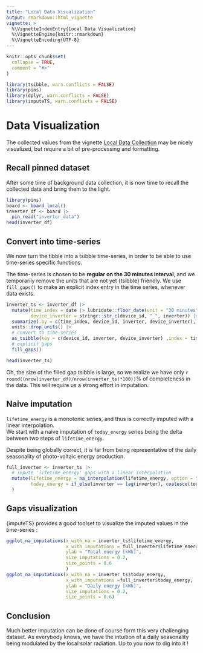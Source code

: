```yaml
---
title: "Local Data Visualization"
output: rmarkdown::html_vignette
vignette: >
  %\VignetteIndexEntry{Local Data Visualization}
  %\VignetteEngine{knitr::rmarkdown}
  %\VignetteEncoding{UTF-8}
---
```


```r
knitr::opts_chunk$set(
  collapse = TRUE,
  comment = "#>"
)
```

```r
library(tsibble, warn.conflicts = FALSE)
library(pins)
library(dplyr, warn.conflicts = FALSE)
library(imputeTS, warn.conflicts = FALSE)
```

# Data Visualization

The collected values from the vignette [Local Data Collection](data_collection.html) may be nicely visualized, but require a bit of pre-processing and formatting.

## Recall pinned dataset

After some time of background data collection, it is now time to recall the collected data and bring them to the light.

```r
library(pins)
board <- board_local()
inverter_df <- board |>
  pin_read("inverter_data")
head(inverter_df)
```

## Convert into time-series

We now turn the tibble into a tsibble time-series, in order to be able to use time-series specific functions.

The time-series is chosen to be **regular on the 30 minutes interval**, and we temporarily remove the units that are not yet {tsibble} friendly. We use `fill_gaps()` to make an explicit index entry in the time series, whenever data exists.

```r
inverter_ts <- inverter_df |> 
  mutate(time_index = date |> lubridate::floor_date(unit = "30 minutes"),
         device_inverter = stringr::str_c(device_id, "_", inverter)) |>
  summarize(.by = c(time_index, device_id, inverter, device_inverter), lifetime_energy = max(lifetime_energy), today_energy = max(today_energy), output_power = mean(output_power)) |> 
  units::drop_units() |> 
  # convert to time-series
  as_tsibble(key = c(device_id, inverter, device_inverter) ,index = time_index ) |> 
  # explicit gaps
  fill_gaps() 

head(inverter_ts)
```

Oh, the size of the filled gap tsibble is large, so we realize we have only `r round((nrow(inverter_df)/nrow(inverter_ts)*100))`% of completeness in the data. This will require us a strong effort in imputation.

## Naive imputation

`lifetime_energy` is a monotonic series, and thus is correctly imputed with a linear interpolation.\
We start with a naive imputation of `today_energy` series being the delta between two steps of `lifetime_energy`.

Despite being globally correct, it is far from being representative of the daily seasonality of photo-voltaic energy production.

```r
full_inverter <- inverter_ts |> 
  # impute 'lifetime_energy' gaps with a linear interpolation 
  mutate(lifetime_energy = na_interpolation(lifetime_energy, option = "linear"),
         today_energy = if_else(inverter == lag(inverter), coalesce(today_energy, lifetime_energy - lag(lifetime_energy)), today_energy)
  )
```

## Gaps visualization

{imputeTS} provides a good toolset to visualize the imputed values in the time-series :

```r
ggplot_na_imputations(x_with_na = inverter_ts$lifetime_energy,
                      x_with_imputations = full_inverter$lifetime_energy,
                      ylab = "Total energy [kWh]",
                      size_imputations = 0.2,
                      size_points = 0.6
                      )
ggplot_na_imputations(x_with_na = inverter_ts$today_energy,
                      x_with_imputations =full_inverter$today_energy,
                      ylab = "Daily energy [kWh]",
                      size_imputations = 0.2,
                      size_points = 0.6)
```

## Conclusion

Much better imputation can be done of course form this very challenging dataset. As everybody knows, we have the intuition of a daily seasonality being modulated by the local solar radiation. Up to you now to dig into it !
